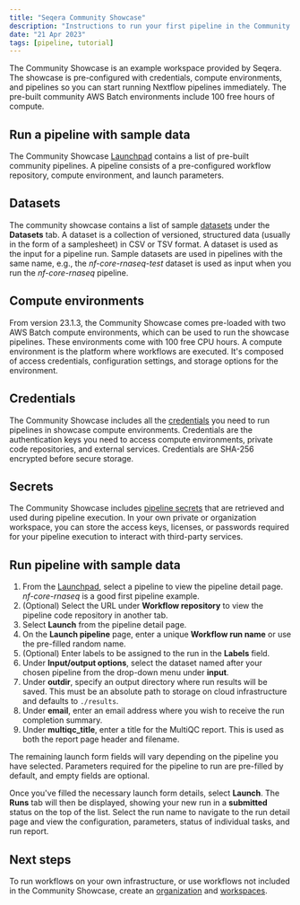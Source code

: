 ```yaml
---
title: "Seqera Community Showcase"
description: "Instructions to run your first pipeline in the Community Showcase."
date: "21 Apr 2023"
tags: [pipeline, tutorial]
---
```


The Community Showcase is an example workspace provided by Seqera. The showcase is pre-configured with credentials, compute environments, and pipelines so you can start running Nextflow pipelines immediately. The pre-built community AWS Batch environments include 100 free hours of compute.

## Run a pipeline with sample data

The Community Showcase [Launchpad](../launch/launchpad.mdx) contains a list of pre-built community pipelines. A pipeline consists of a pre-configured workflow repository, compute environment, and launch parameters.

## Datasets

The community showcase contains a list of sample [datasets](../data/datasets.mdx) under the **Datasets** tab. A dataset is a collection of versioned, structured data (usually in the form of a samplesheet) in CSV or TSV format. A dataset is used as the input for a pipeline run. Sample datasets are used in pipelines with the same name, e.g., the _nf-core-rnaseq-test_ dataset is used as input when you run the _nf-core-rnaseq_ pipeline.

## Compute environments

From version 23.1.3, the Community Showcase comes pre-loaded with two AWS Batch compute environments, which can be used to run the showcase pipelines. These environments come with 100 free CPU hours. A compute environment is the platform where workflows are executed. It's composed of access credentials, configuration settings, and storage options for the environment.

## Credentials

The Community Showcase includes all the [credentials](../credentials/overview.mdx) you need to run pipelines in showcase compute environments. Credentials are the authentication keys you need to access compute environments, private code repositories, and external services. Credentials are SHA-256 encrypted before secure storage.

## Secrets

The Community Showcase includes [pipeline secrets](../secrets/overview.mdx) that are retrieved and used during pipeline execution. In your own private or organization workspace, you can store the access keys, licenses, or passwords required for your pipeline execution to interact with third-party services.

## Run pipeline with sample data

1.  From the [Launchpad](../launch/launchpad.mdx), select a pipeline to view the pipeline detail page. _nf-core-rnaseq_ is a good first pipeline example.
1.  (Optional) Select the URL under **Workflow repository** to view the pipeline code repository in another tab.
1.  Select **Launch** from the pipeline detail page.
1.  On the **Launch pipeline** page, enter a unique **Workflow run name** or use the pre-filled random name.
1.  (Optional) Enter labels to be assigned to the run in the **Labels** field.
1.  Under **Input/output options**, select the dataset named after your chosen pipeline from the drop-down menu under **input**.
1.  Under **outdir**, specify an output directory where run results will be saved. This must be an absolute path to storage on cloud infrastructure and defaults to `./results`.
1.  Under **email**, enter an email address where you wish to receive the run completion summary.
1.  Under **multiqc_title**, enter a title for the MultiQC report. This is used as both the report page header and filename.

The remaining launch form fields will vary depending on the pipeline you have selected. Parameters required for the pipeline to run are pre-filled by default, and empty fields are optional.

Once you've filled the necessary launch form details, select **Launch**. The **Runs** tab will then be displayed, showing your new run in a **submitted** status on the top of the list. Select the run name to navigate to the run detail page and view the configuration, parameters, status of individual tasks, and run report.

## Next steps

To run workflows on your own infrastructure, or use workflows not included in the Community Showcase, create an [organization](../orgs-and-teams/organizations.mdx) and [workspaces](../orgs-and-teams/workspace-management.mdx).
